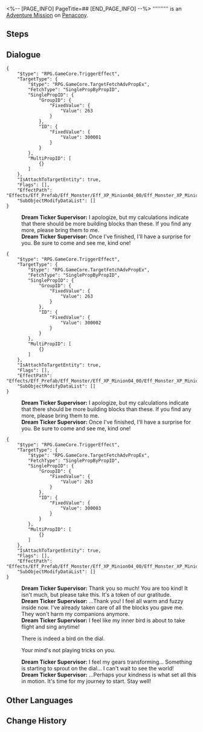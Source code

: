 <%-- [PAGE_INFO]
PageTitle=##
[END_PAGE_INFO] --%>
{{Stub|Dialogue.}}
{{Mission Infobox
|id            = 4015502
|title         = 
|image         = <!--Mission .png-->
|type          = Adventure
|event_name    = 
|chapter       = 
|requirements  = [[Adventure Mission]] ''[[Dreams and the Art of Clock Maintenance (II)]]'' completed
|summary       = <!--official mission summary from Fate's Atlas-->
|characters    = Dream Ticker Supervisor; Trailblazer
|startLocation = [[Penacony]] - [[(The Radiant Feldspar/The Trailblaze's Stern/The Tatalov/The Soaring Clock Hand)]]
|world         = Penacony
|area          = (The Radiant Feldspar/The Trailblaze's Stern/The Tatalov/The Soaring Clock Hand)
|prev          = Dreams and the Art of Clock Maintenance (II)
|next          = 
|rewards       = 
}}
'''''''''' is an [[Adventure Mission]] on [[Penacony]].

==Steps==


<!--
==Gameplay Notes==

--><!--
==Trial Character==

-->
==Dialogue==
{{Stub Dialogue}}
<pre>{
	"$type": "RPG.GameCore.TriggerEffect",
	"TargetType": {
		"$type": "RPG.GameCore.TargetFetchAdvPropEx",
		"FetchType": "SinglePropByPropID",
		"SinglePropID": {
			"GroupID": {
				"FixedValue": {
					"Value": 263
				}
			},
			"ID": {
				"FixedValue": {
					"Value": 300001
				}
			}
		},
		"MultiPropID": [
			{}
		]
	},
	"IsAttachToTargetEntity": true,
	"Flags": [],
	"EffectPath": "Effects/Eff_Prefab/Eff_Monster/Eff_XP_Minion04_00/Eff_Monster_XP_Minion04_00_Common_Maze_SpecialAppear.prefab",
	"SubObjectModifyDataList": []
}</pre>
:<!--2-second delay-->
:'''Dream Ticker Supervisor:''' I apologize, but my calculations indicate that there should be more building blocks than these. If you find any more, please bring them to me.
:'''Dream Ticker Supervisor:''' Once I've finished, I'll have a surprise for you. Be sure to come and see me, kind one!
<pre>{
	"$type": "RPG.GameCore.TriggerEffect",
	"TargetType": {
		"$type": "RPG.GameCore.TargetFetchAdvPropEx",
		"FetchType": "SinglePropByPropID",
		"SinglePropID": {
			"GroupID": {
				"FixedValue": {
					"Value": 263
				}
			},
			"ID": {
				"FixedValue": {
					"Value": 300002
				}
			}
		},
		"MultiPropID": [
			{}
		]
	},
	"IsAttachToTargetEntity": true,
	"Flags": [],
	"EffectPath": "Effects/Eff_Prefab/Eff_Monster/Eff_XP_Minion04_00/Eff_Monster_XP_Minion04_00_Common_Maze_SpecialAppear.prefab",
	"SubObjectModifyDataList": []
}</pre>
:<!--2-second delay-->
:'''Dream Ticker Supervisor:''' I apologize, but my calculations indicate that there should be more building blocks than these. If you find any more, please bring them to me.
:'''Dream Ticker Supervisor:''' Once I've finished, I'll have a surprise for you. Be sure to come and see me, kind one!
<pre>{
	"$type": "RPG.GameCore.TriggerEffect",
	"TargetType": {
		"$type": "RPG.GameCore.TargetFetchAdvPropEx",
		"FetchType": "SinglePropByPropID",
		"SinglePropID": {
			"GroupID": {
				"FixedValue": {
					"Value": 263
				}
			},
			"ID": {
				"FixedValue": {
					"Value": 300003
				}
			}
		},
		"MultiPropID": [
			{}
		]
	},
	"IsAttachToTargetEntity": true,
	"Flags": [],
	"EffectPath": "Effects/Eff_Prefab/Eff_Monster/Eff_XP_Minion04_00/Eff_Monster_XP_Minion04_00_Common_Maze_SpecialAppear.prefab",
	"SubObjectModifyDataList": []
}</pre>
:<!--2-second delay-->
:'''Dream Ticker Supervisor:''' Thank you so much! You are too kind! It isn't much, but please take this. It's a token of our gratitude.
:'''Dream Ticker Supervisor:''' ...Thank you! I feel all warm and fuzzy inside now. I've already taken care of all the blocks you gave me. They won't harm my companions anymore.
:'''Dream Ticker Supervisor:''' I feel like my inner bird is about to take flight and sing anytime!
:{{DIcon|Arrow}} There is indeed a bird on the dial.
:{{DIcon|Arrow}} Your mind's not playing tricks on you.
:'''Dream Ticker Supervisor:''' I feel my gears transforming... Something is starting to sprout on the dial... I can't wait to see the world!
:'''Dream Ticker Supervisor:''' ...Perhaps your kindness is what set all this in motion. It's time for my journey to start. Stay well!
{{Dialogue End}}

==Other Languages==
{{Other Languages
|en   = 
|zhs  = 
|zht  = 
|ja   = 
|ko   = 
|es   = 
|fr   = 
|ru   = 
|th   = 
|vi   = 
|de   = 
|id   = 
|pt   = 
}}

==Change History==
{{Change History|2.3}}
